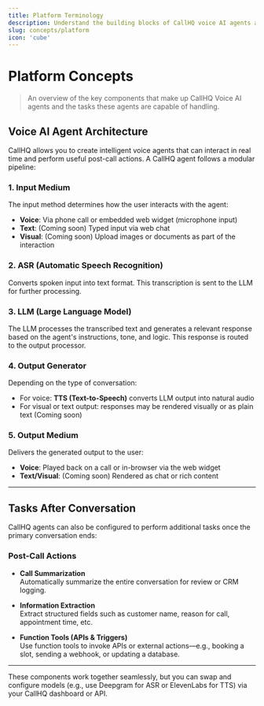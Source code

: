 ```yaml
---
title: Platform Terminology
description: Understand the building blocks of CallHQ voice AI agents and the types of tasks they can perform
slug: concepts/platform
icon: 'cube'
---
```


# Platform Concepts

> An overview of the key components that make up CallHQ Voice AI agents and the tasks these agents are capable of handling.

## Voice AI Agent Architecture

CallHQ allows you to create intelligent voice agents that can interact in real time and perform useful post-call actions. A CallHQ agent follows a modular pipeline:

### 1. Input Medium

The input method determines how the user interacts with the agent:

- **Voice**: Via phone call or embedded web widget (microphone input)
- **Text**: (Coming soon) Typed input via web chat
- **Visual**: (Coming soon) Upload images or documents as part of the interaction

### 2. ASR (Automatic Speech Recognition)

Converts spoken input into text format. This transcription is sent to the LLM for further processing.

### 3. LLM (Large Language Model)

The LLM processes the transcribed text and generates a relevant response based on the agent's instructions, tone, and logic. This response is routed to the output processor.

### 4. Output Generator

Depending on the type of conversation:
- For voice: **TTS (Text-to-Speech)** converts LLM output into natural audio
- For visual or text output: responses may be rendered visually or as plain text (Coming soon)

### 5. Output Medium

Delivers the generated output to the user:
- **Voice**: Played back on a call or in-browser via the web widget
- **Text/Visual**: (Coming soon) Rendered as chat or rich content

---

## Tasks After Conversation

CallHQ agents can also be configured to perform additional tasks once the primary conversation ends:

### Post-Call Actions

- **Call Summarization**  
  Automatically summarize the entire conversation for review or CRM logging.

- **Information Extraction**  
  Extract structured fields such as customer name, reason for call, appointment time, etc.

- **Function Tools (APIs & Triggers)**  
  Use function tools to invoke APIs or external actions—e.g., booking a slot, sending a webhook, or updating a database.

---

<Tip>
These components work together seamlessly, but you can swap and configure models (e.g., use Deepgram for ASR or ElevenLabs for TTS) via your CallHQ dashboard or API.
</Tip>
